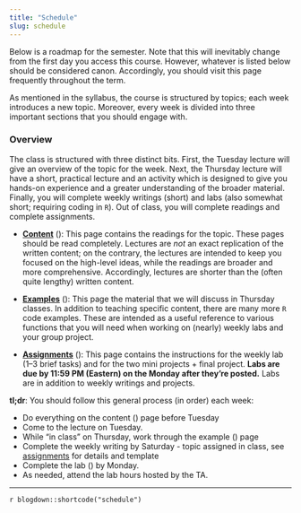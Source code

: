 ```yaml
---
title: "Schedule"
slug: schedule
---
```


Below is a roadmap for the semester. Note that this will inevitably change from the first day you access this course. However, whatever is listed below should be considered canon. Accordingly, you should visit this page frequently throughout the term.

As mentioned in the syllabus, the course is structured by topics; each week introduces a new topic. Moreover, every week is divided into three important sections that you should engage with. 

### Overview

The class is structured with three distinct bits. First, the Tuesday lecture will give an overview of the topic for the week. Next, the Thursday lecture will have a short, practical lecture and an activity which is designed to give you hands-on experience and a greater understanding of the broader material. Finally, you will complete weekly writings (short) and labs (also somewhat short; requiring coding in `R`). Out of class, you will complete readings and complete assignments.

- [**Content**](/content/) (<i class="fas fa-book-reader"></i>): This page contains the readings for the topic. These pages should be read completely. Lectures are *not* an exact replication of the written content; on the contrary, the lectures are intended to keep you focused on the high-level ideas, while the readings are broader and more comprehensive. Accordingly, lectures are shorter than the (often quite lengthy) written content.

- [**Examples**](/example/) (<i class="fas fa-laptop-code"></i>): This page the material that we will discuss in Thursday classes. In addition to teaching specific content, there are many more `R` code examples. These are intended as a useful reference to various functions that you will need when working on (nearly) weekly labs and your group project.

- [**Assignments**](/assignment/) (<i class="fas fa-pencil-ruler"></i>): This page contains the instructions for the weekly lab (1–3 brief tasks) and for the two mini projects + final project. **Labs are due by 11:59 PM (Eastern) on the Monday after they're posted.** Labs are in addition to weekly writings and projects.




:::note
**tl;dr**: You should follow this general process (in order) each week:

- Do everything on the content (<i class="fas fa-book-reader"></i>) page before Tuesday
- Come to the lecture on Tuesday.
- While "in class" on Thursday, work through the example (<i class="fas fa-laptop-code"></i>) page
- Complete the weekly writing by Saturday - topic assigned in class, see [assignments](/assignment/#weekly-writings) for details and template
- Complete the lab (<i class="fas fa-pencil-ruler"></i>) by Monday.
- As needed, attend the lab hours hosted by the TA.
:::

---

`r blogdown::shortcode("schedule")`
